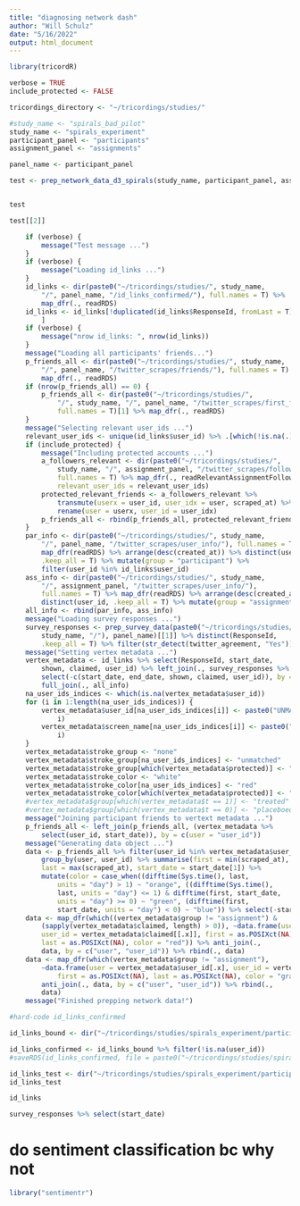 ```yaml
---
title: "diagnosing network dash"
author: "Will Schulz"
date: "5/16/2022"
output: html_document
---
```


```r
library(tricordR)

```


```r
verbose = TRUE
include_protected <- FALSE

```


```r
tricordings_directory <- "~/tricordings/studies/"

#study_name <- "spirals_bad_pilot"
study_name <- "spirals_experiment"
participant_panel <- "participants"
assignment_panel <- "assignments"

panel_name <- participant_panel
```


```r
test <- prep_network_data_d3_spirals(study_name, participant_panel, assignment_panel, include_protected = F)


test

test[[2]]
```


```r

    if (verbose) {
        message("Test message ...")
    }
    if (verbose) {
        message("Loading id_links ...")
    }
    id_links <- dir(paste0("~/tricordings/studies/", study_name, 
        "/", panel_name, "/id_links_confirmed/"), full.names = T) %>% 
        map_dfr(., readRDS)
    id_links <- id_links[!duplicated(id_links$ResponseId, fromLast = T), 
        ]
    if (verbose) {
        message("nrow id_links: ", nrow(id_links))
    }
    message("Loading all participants' friends...")
    p_friends_all <- dir(paste0("~/tricordings/studies/", study_name, 
        "/", panel_name, "/twitter_scrapes/friends/"), full.names = T) %>% 
        map_dfr(., readRDS)
    if (nrow(p_friends_all) == 0) {
        p_friends_all <- dir(paste0("~/tricordings/studies/", 
            "/", study_name, "/", panel_name, "/twitter_scrapes/first_friends/"), 
            full.names = T)[1] %>% map_dfr(., readRDS)
    }
    message("Selecting relevant user_ids ...")
    relevant_user_ids <- unique(id_links$user_id) %>% .[which(!is.na(.))]
    if (include_protected) {
        message("Including protected accounts ...")
        a_followers_relevant <- dir(paste0("~/tricordings/studies/", 
            study_name, "/", assignment_panel, "/twitter_scrapes/followers/"), 
            full.names = T) %>% map_dfr(., readRelevantAssignmentFollowers, 
            relevant_user_ids = relevant_user_ids)
        protected_relevant_friends <- a_followers_relevant %>% 
            transmute(userx = user_id, user_idx = user, scraped_at) %>% 
            rename(user = userx, user_id = user_idx)
        p_friends_all <- rbind(p_friends_all, protected_relevant_friends)
    }
    par_info <- dir(paste0("~/tricordings/studies/", study_name, 
        "/", panel_name, "/twitter_scrapes/user_info/"), full.names = T) %>% 
        map_dfr(readRDS) %>% arrange(desc(created_at)) %>% distinct(user_id, 
        .keep_all = T) %>% mutate(group = "participant") %>% 
        filter(user_id %in% id_links$user_id)
    ass_info <- dir(paste0("~/tricordings/studies/", study_name, 
        "/", assignment_panel, "/twitter_scrapes/user_info/"), 
        full.names = T) %>% map_dfr(readRDS) %>% arrange(desc(created_at)) %>% 
        distinct(user_id, .keep_all = T) %>% mutate(group = "assignment")
    all_info <- rbind(par_info, ass_info)
    message("Loading survey responses ...")
    survey_responses <- prep_survey_data(paste0("~/tricordings/studies/", 
        study_name, "/"), panel_name)[[1]] %>% distinct(ResponseId, 
        .keep_all = T) %>% filter(str_detect(twitter_agreement, "Yes"))#change 1
    message("Setting vertex metadata ...")
    vertex_metadata <- id_links %>% select(ResponseId, start_date, 
        shown, claimed, user_id) %>% left_join(., survey_responses %>% 
        select(-c(start_date, end_date, shown, claimed, user_id)), by = "ResponseId") %>%  #change 2
        full_join(., all_info)
    na_user_ids_indices <- which(is.na(vertex_metadata$user_id))
    for (i in 1:length(na_user_ids_indices)) {
        vertex_metadata$user_id[na_user_ids_indices[i]] <- paste0("UNMATCHED_", 
            i)
        vertex_metadata$screen_name[na_user_ids_indices[i]] <- paste0("UNMATCHED_", 
            i)
    }
    vertex_metadata$stroke_group <- "none"
    vertex_metadata$stroke_group[na_user_ids_indices] <- "unmatched"
    vertex_metadata$stroke_group[which(vertex_metadata$protected)] <- "protected"
    vertex_metadata$stroke_color <- "white"
    vertex_metadata$stroke_color[na_user_ids_indices] <- "red"
    vertex_metadata$stroke_color[which(vertex_metadata$protected)] <- "orange"
    #vertex_metadata$group[which(vertex_metadata$t == 1)] <- "treated"
    #vertex_metadata$group[which(vertex_metadata$t == 0)] <- "placeboed"
    message("Joining participant friends to vertext metadata ...")
    p_friends_all <- left_join(p_friends_all, (vertex_metadata %>% 
        select(user_id, start_date)), by = c(user = "user_id"))
    message("Generating data object ...")
    data <- p_friends_all %>% filter(user_id %in% vertex_metadata$user_id) %>% 
        group_by(user, user_id) %>% summarise(first = min(scraped_at), 
        last = max(scraped_at), start_date = start_date[1]) %>% 
        mutate(color = case_when((difftime(Sys.time(), last, 
            units = "day") > 1) ~ "orange", ((difftime(Sys.time(), 
            last, units = "day") <= 1) & difftime(first, start_date, 
            units = "day") >= 0) ~ "green", (difftime(first, 
            start_date, units = "day") < 0) ~ "blue")) %>% select(-start_date)
    data <- map_dfr(which((vertex_metadata$group != "assignment") & 
        (sapply(vertex_metadata$claimed, length) > 0)), ~data.frame(user = vertex_metadata$user_id[.x], 
        user_id = vertex_metadata$claimed[[.x]], first = as.POSIXct(NA), 
        last = as.POSIXct(NA), color = "red")) %>% anti_join(., 
        data, by = c("user", "user_id")) %>% rbind(., data)
    data <- map_dfr(which(vertex_metadata$group != "assignment"), 
        ~data.frame(user = vertex_metadata$user_id[.x], user_id = vertex_metadata$shown[[.x]], 
            first = as.POSIXct(NA), last = as.POSIXct(NA), color = "gray")) %>% 
        anti_join(., data, by = c("user", "user_id")) %>% rbind(., 
        data)
    message("Finished prepping network data!")

```




```r
#hard-code id_links_confirmed

id_links_bound <- dir("~/tricordings/studies/spirals_experiment/participants/id_links/", full.names = T) %>% map_dfr(., readRDS)

id_links_confirmed <- id_links_bound %>% filter(!is.na(user_id))
#saveRDS(id_links_confirmed, file = paste0("~/tricordings/studies/spirals_experiment/participants/id_links_confirmed/id_links",timeCode(),".rds"))

```


```r
id_links_test <- dir("~/tricordings/studies/spirals_experiment/participants/id_links/", full.names = T)[1] %>% map_dfr(., readRDS)
id_links_test
```



```r
id_links

```


```r
survey_responses %>% select(start_date)

```


# do sentiment classification bc why not

```r
library("sentimentr")

```


```r


```


```r


```


```r


```


```r


```


```r


```


```r


```


